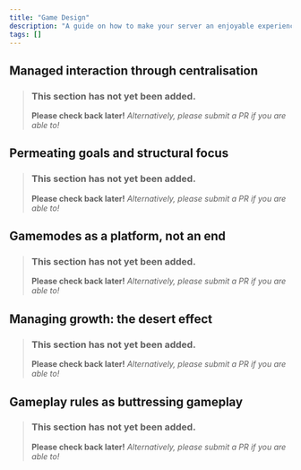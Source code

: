 ```yaml
---
title: "Game Design"
description: "A guide on how to make your server an enjoyable experience."
tags: []
---
```


## Managed interaction through centralisation
> ### This section has not yet been added.
> **Please check back later!** *Alternatively, please submit a PR if you are able to!*

## Permeating goals and structural focus
> ### This section has not yet been added.
> **Please check back later!** *Alternatively, please submit a PR if you are able to!*

## Gamemodes as a platform, not an end
> ### This section has not yet been added.
> **Please check back later!** *Alternatively, please submit a PR if you are able to!*

## Managing growth: the desert effect
> ### This section has not yet been added.
> **Please check back later!** *Alternatively, please submit a PR if you are able to!*

## Gameplay rules as buttressing gameplay
> ### This section has not yet been added.
> **Please check back later!** *Alternatively, please submit a PR if you are able to!*